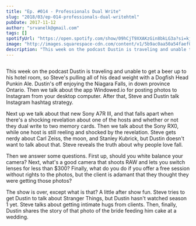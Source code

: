```yaml
---
title: "Ep. #014 - Professionals Dual Write"
slug: "2018/03/ep-014-professionals-dual-writehtml"
pubDate: 2017-11-12
author: "srvanelk@gmail.com"
tags: []
spotifyUrl: "https://open.spotify.com/show/09hCjT9XXAKzGin8bkLG3a?si=kjRZvQ1JTb6Ov3HVzSSlWA"
image: "http://images.squarespace-cdn.com/content/v1/5b9ac0aa50a54faef024c950/1547782343933-L9ERO3OBATCL10ZE857K/image-asset.jpeg/img.jpg/weddingphotohangover/embed/episodes/Ep--014---Professionals-Dual-Write-e1riho"
description: "This week on the podcast Dustin is traveling and unable to get a beer up to his hotel room, so Steve's pulling all of his dead weight with a Dogfish Head Punkin Ale. Dustin's off enjoying the Niagara Falls, in down province Ontario. Then we talk about the app Windowed.io for posting photos to Instagram from your desktop computer. After that, Steve and Dustin talk Instagram hashtag strategy."
---
```


<figure>
  <img src="http://images.squarespace-cdn.com/content/v1/5b9ac0aa50a54faef024c950/1547782343933-L9ERO3OBATCL10ZE857K/image-asset.jpeg/img.jpg/weddingphotohangover/embed/episodes/Ep--014---Professionals-Dual-Write-e1riho" alt="" />
</figure>

This week on the podcast Dustin is traveling and unable to get a beer up to his hotel room, so Steve's pulling all of his dead weight with a Dogfish Head Punkin Ale. Dustin's off enjoying the Niagara Falls, in down province Ontario. Then we talk about the app Windowed.io for posting photos to Instagram from your desktop computer. After that, Steve and Dustin talk Instagram hashtag strategy.

Next up we talk about that new Sony A7R III, and that falls apart when there's a shocking revelation about one of the hosts and whether or not they dual write to two memory cards. Then we talk about the Sony RX0, while one host is still reeling and shocked by the revelation. Steve gets nerdy about Carl Zeiss, the moon, and Stanley Kubrick, but Dustin doesn't want to talk about that. Steve reveals the truth about why people love fall.

Then we answer some questions. First up, should you white balance your camera? Next, what's a good camera that shoots RAW and lets you switch lenses for less than $300? Finally, what do you do if you offer a free session without rights to the photos, but the client is adamant that they thought they were getting those photos?

The show is over, except what is that? A little after show fun. Steve tries to get Dustin to talk about Stranger Things, but Dustin hasn't watched season 1 yet. Steve talks about getting intimate hugs from clients. Then, finally, Dustin shares the story of that photo of the bride feeding him cake at a wedding.
